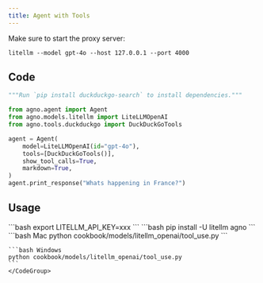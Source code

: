 ```yaml
---
title: Agent with Tools
---
```


Make sure to start the proxy server:

```shell
litellm --model gpt-4o --host 127.0.0.1 --port 4000
```

## Code

```python cookbook/models/litellm_openai/tool_use.py
"""Run `pip install duckduckgo-search` to install dependencies."""

from agno.agent import Agent
from agno.models.litellm import LiteLLMOpenAI
from agno.tools.duckduckgo import DuckDuckGoTools

agent = Agent(
    model=LiteLLMOpenAI(id="gpt-4o"),
    tools=[DuckDuckGoTools()],
    show_tool_calls=True,
    markdown=True,
)
agent.print_response("Whats happening in France?")
```

## Usage

<Steps>
  <Snippet file="create-venv-step.mdx" />

  <Step title="Set your API key">
    ```bash
    export LITELLM_API_KEY=xxx
    ```
  </Step>

  <Step title="Install libraries">
    ```bash
    pip install -U litellm agno
    ```
  </Step>

  <Step title="Run Agent">
    <CodeGroup>
    ```bash Mac
    python cookbook/models/litellm_openai/tool_use.py
    ```

    ```bash Windows
    python cookbook/models/litellm_openai/tool_use.py
    ```
    </CodeGroup>
  </Step>
</Steps>
